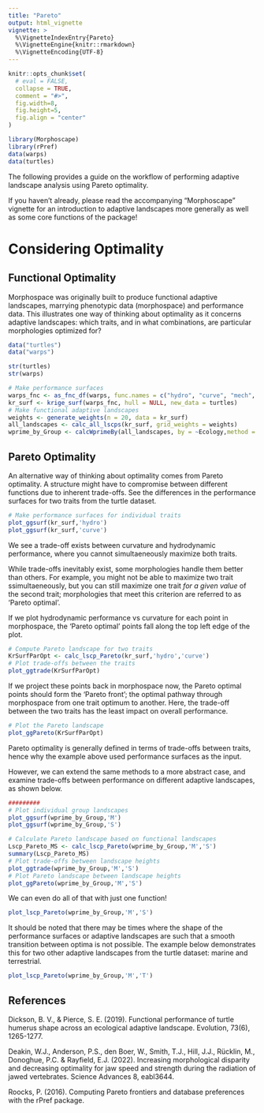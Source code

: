 ```yaml
---
title: "Pareto"
output: html_vignette
vignette: >
  %\VignetteIndexEntry{Pareto}
  %\VignetteEngine{knitr::rmarkdown}
  %\VignetteEncoding{UTF-8}
---
```


```r
knitr::opts_chunk$set(
  # eval = FALSE,
  collapse = TRUE,
  comment = "#>",
  fig.width=8, 
  fig.height=5, 
  fig.align = "center"
)
```


```r
library(Morphoscape)
library(rPref)
data(warps)
data(turtles)
```

The following provides a guide on the workflow of performing adaptive landscape analysis using Pareto optimality.

If you haven't already, please read the accompanying "Morphoscape" vignette for an introduction to adaptive landscapes more generally as well as some core functions of the package!

# Considering Optimality
## Functional Optimality

Morphospace was originally built to produce functional adaptive landscapes, marrying phenotypic data (morphospace) and performance data. This illustrates one way of thinking about optimality as it concerns adaptive landscapes: which traits, and in what combinations, are particular morphologies optimized for?  

```r
data("turtles")
data("warps")

str(turtles)
str(warps)

# Make performance surfaces
warps_fnc <- as_fnc_df(warps, func.names = c("hydro", "curve", "mech", "fea"))
kr_surf <- krige_surf(warps_fnc, hull = NULL, new_data = turtles)
# Make functional adaptive landscapes
weights <- generate_weights(n = 20, data = kr_surf)
all_landscapes <- calc_all_lscps(kr_surf, grid_weights = weights)
wprime_by_Group <- calcWprimeBy(all_landscapes, by = ~Ecology,method = "quantile")
```

## Pareto Optimality

An alternative way of thinking about optimality comes from Pareto optimality. A structure might have to compromise between different functions due to inherent trade-offs. See the differences in the performance surfaces for two traits from the turtle dataset. 
```r
# Make performance surfaces for individual traits
plot_ggsurf(kr_surf,'hydro')
plot_ggsurf(kr_surf,'curve')
```

We see a trade-off exists between curvature and hydrodynamic performance, where you cannot simultaeneously maximize both traits.

While trade-offs inevitably exist, some morphologies handle them better than others. For example, you might not be able to maximize two trait ssimultaeneously, but you can still maximize one trait *for a given value* of the second trait; morphologies that meet this criterion are referred to as 'Pareto optimal'.

If we plot hydrodynamic performance vs curvature for each point in morphospace, the 'Pareto optimal' points fall along the top left edge of the plot. 

```r
# Compute Pareto landscape for two traits
KrSurfParOpt <- calc_lscp_Pareto(kr_surf,'hydro','curve')
# Plot trade-offs between the traits
plot_ggtrade(KrSurfParOpt)
```

If we project these points back in morphospace now, the Pareto optimal points should form the 'Pareto front'; the optimal pathway through morphospace from one trait optimum to another. Here, the trade-off between the two traits has the least impact on overall performance.

```r
# Plot the Pareto landscape
plot_ggPareto(KrSurfParOpt)
```

Pareto optimality is generally defined in terms of trade-offs between traits, hence why the example above used performance surfaces as the input. 

However, we can extend the same methods to a more abstract case, and examine trade-offs between performance on different adaptive landscapes, as shown below.

```r
#########
# Plot individual group landscapes
plot_ggsurf(wprime_by_Group,'M')
plot_ggsurf(wprime_by_Group,'S')

# Calculate Pareto landscape based on functional landscapes
Lscp_Pareto_MS <- calc_lscp_Pareto(wprime_by_Group,'M','S')
summary(Lscp_Pareto_MS)
# Plot trade-offs between landscape heights
plot_ggtrade(wprime_by_Group,'M','S')
# Plot Pareto landscape between landscape heights
plot_ggPareto(wprime_by_Group,'M','S')
```

We can even do all of that with just one function!

```r
plot_lscp_Pareto(wprime_by_Group,'M','S')
```


It should be noted that there may be times where the shape of the performance surfaces or adaptive landscapes are such that a smooth transition between optima is not possible. The example below demonstrates this for two other adaptive landscapes from the turtle dataset: marine and terrestrial.

```r
plot_lscp_Pareto(wprime_by_Group,'M','T')
```

## References

Dickson, B. V., & Pierce, S. E. (2019). Functional performance of turtle humerus shape across an ecological adaptive landscape. Evolution, 73(6), 1265-1277.

Deakin, W.J., Anderson, P.S., den Boer, W., Smith, T.J., Hill, J.J., Rücklin, M., Donoghue, P.C. & Rayfield, E.J. (2022). Increasing morphological disparity and decreasing optimality for jaw speed and strength during the radiation of jawed vertebrates. Science Advances 8, eabl3644.

Roocks, P. (2016). Computing Pareto frontiers and database preferences with the rPref package.



